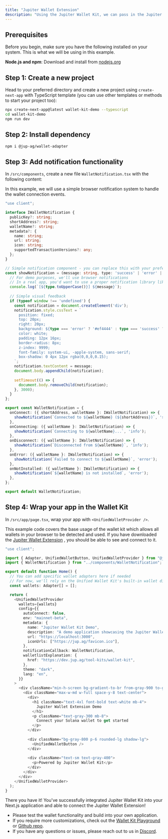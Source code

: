 ---
title: "Jupiter Wallet Extension"
description: "Using the Jupiter Wallet Kit, we can pass in the Jupiter Wallet Extension as a wallet in your app."
---

## Prerequisites

Before you begin, make sure you have the following installed on your system. This is what we will be using in this example.

**Node.js and npm**: Download and install from [nodejs.org](https://nodejs.org)

## Step 1: Create a new project

Head to your preferred directory and create a new project using `create-next-app` with TypeScript template (you can use other templates or methods to start your project too):

```bash
npx create-next-app@latest wallet-kit-demo --typescript
cd wallet-kit-demo
npm run dev
```

## Step 2: Install dependency

```bash
npm i @jup-ag/wallet-adapter
```

<Card title="Download Jupiter Wallet Extension" href="" icon="wallet" horizontal/>

## Step 3: Add notification functionality

In `/src/components`, create a new file `WalletNotification.tsx` with the following content:

In this example, we will use a simple browser notification system to handle the wallet connection events.

```typescript expandable
"use client";

interface IWalletNotification {
  publicKey?: string;
  shortAddress?: string;
  walletName?: string;
  metadata?: {
    name: string;
    url: string;
    icon: string;
    supportedTransactionVersions?: any;
  };
}

// Simple notification component - you can replace this with your preferred notification library
const showNotification = (message: string, type: 'success' | 'error' | 'info' = 'info') => {
  // For demo purposes, we'll use browser notifications
  // In a real app, you'd want to use a proper notification library like react-hot-toast
  console.log(`[${type.toUpperCase()}] ${message}`);
  
  // Simple visual feedback
  if (typeof window !== 'undefined') {
    const notification = document.createElement('div');
    notification.style.cssText = `
      position: fixed;
      top: 20px;
      right: 20px;
      background: ${type === 'error' ? '#ef4444' : type === 'success' ? '#10b981' : '#3b82f6'};
      color: white;
      padding: 12px 16px;
      border-radius: 8px;
      z-index: 9999;
      font-family: system-ui, -apple-system, sans-serif;
      box-shadow: 0 4px 12px rgba(0,0,0,0.15);
    `;
    notification.textContent = message;
    document.body.appendChild(notification);
    
    setTimeout(() => {
      document.body.removeChild(notification);
    }, 3000);
  }
};

export const WalletNotification = {
  onConnect: ({ shortAddress, walletName }: IWalletNotification) => {
    showNotification(`Connected to ${walletName} (${shortAddress})`, 'success');
  },
  onConnecting: ({ walletName }: IWalletNotification) => {
    showNotification(`Connecting to ${walletName}...`, 'info');
  },
  onDisconnect: ({ walletName }: IWalletNotification) => {
    showNotification(`Disconnected from ${walletName}`, 'info');
  },
  onError: ({ walletName }: IWalletNotification) => {
    showNotification(`Failed to connect to ${walletName}`, 'error');
  },
  onNotInstalled: ({ walletName }: IWalletNotification) => {
    showNotification(`${walletName} is not installed`, 'error');
  },
};

export default WalletNotification;
```

## Step 4: Wrap your app in the Wallet Kit

In `/src/app/page.tsx`, wrap your app with `<UnifiedWalletProvider />`.

This example code covers the base usage of the wallet kit which allows all wallets in your browser to be detected and used. If you have downloaded the [Jupiter Wallet Extension]() <Icon icon="download" />, you should be able to see and connect to it.

```typescript expandable
"use client";

import { Adapter, UnifiedWalletButton, UnifiedWalletProvider } from "@jup-ag/wallet-adapter";
import { WalletNotification } from "../components/WalletNotification";

export default function Home() {
  // You can add specific wallet adapters here if needed
  // For now, we'll rely on the Unified Wallet Kit's built-in wallet discovery
  const wallets: Adapter[] = [];

  return (
    <UnifiedWalletProvider
      wallets={wallets}
      config={{
        autoConnect: false,
        env: "mainnet-beta",
        metadata: {
          name: "Jupiter Wallet Kit Demo",
          description: "A demo application showcasing the Jupiter Wallet Kit",
          url: "https://localhost:3000",
          iconUrls: ["https://jup.ag/favicon.ico"],
        },
        notificationCallback: WalletNotification,
        walletlistExplanation: {
          href: "https://dev.jup.ag/tool-kits/wallet-kit",
        },
        theme: "dark",
        lang: "en",
      }}
    >
      <div className="min-h-screen bg-gradient-to-br from-gray-900 to-gray-800 flex flex-col items-center justify-center p-8">
        <div className="max-w-md w-full space-y-8 text-center">
          <div>
            <h1 className="text-4xl font-bold text-white mb-4">
              Jupiter Wallet Extension Demo
            </h1>
            <p className="text-gray-300 mb-8">
              Connect your Solana wallet to get started
            </p>
          </div>
          
          <div className="bg-gray-800 p-6 rounded-lg shadow-lg">
            <UnifiedWalletButton />
          </div>
                          
          <div className="text-sm text-gray-400">
            <p>Powered by Jupiter Wallet Kit</p>
          </div>
        </div>
      </div>
    </UnifiedWalletProvider>
  );
}
```

There you have it! You've successfully integrated Jupiter Wallet Kit into your Next.js application and able to connect the Jupiter Wallet Extension!

* Please test the wallet functionality and build into your own application.
* If you require more customizations, check out the [Wallet Kit Playground](https://wallet-kit.jup.ag) or [Github repo](https://github.com/TeamRaccoons/Unified-Wallet-Kit).
* If you have any questions or issues, please reach out to us in [Discord](https://discord.gg/jup).
